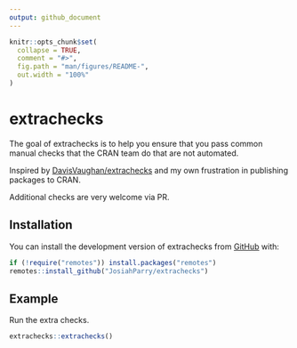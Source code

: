 ```yaml
---
output: github_document
---
```


<!-- README.md is generated from README.Rmd. Please edit that file -->

```r
knitr::opts_chunk$set(
  collapse = TRUE,
  comment = "#>",
  fig.path = "man/figures/README-",
  out.width = "100%"
)
```

# extrachecks

<!-- badges: start -->
<!-- badges: end -->

The goal of extrachecks is to help you ensure that you pass common manual checks that the CRAN team do that are not automated. 

Inspired by [DavisVaughan/extrachecks](https://github.com/DavisVaughan/extrachecks) and my own frustration in publishing packages to CRAN.

Additional checks are very welcome via PR.

## Installation

You can install the development version of extrachecks from [GitHub](https://github.com/) with:

``` r
if (!require("remotes")) install.packages("remotes")
remotes::install_github("JosiahParry/extrachecks")
```

## Example

Run the extra checks. 

```r
extrachecks::extrachecks()
```
